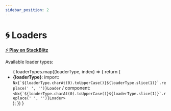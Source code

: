```yaml
---
sidebar_position: 2
---
```


# 🌀 Loaders

**[⚡️ Play on StackBlitz](https://stackblitz.com/edit/nx-vue-svg-loaders-demo)**


Available loader types:

<ul>
  {
    loaderTypes.map((loaderType, index) => {
      return (
        <li key={index}>
          <b>{loaderType}</b>:
          import: <code>Nx{`${loaderType.charAt(0).toUpperCase()}${loaderType.slice(1)}`.replace(' ', '')}Loader</code> /
          component: <code>&lt;Nx{`${loaderType.charAt(0).toUpperCase()}${loaderType.slice(1)}`.replace(' ', '')}Loader&gt;</code>
        </li>
      );
    })
  }
</ul>
